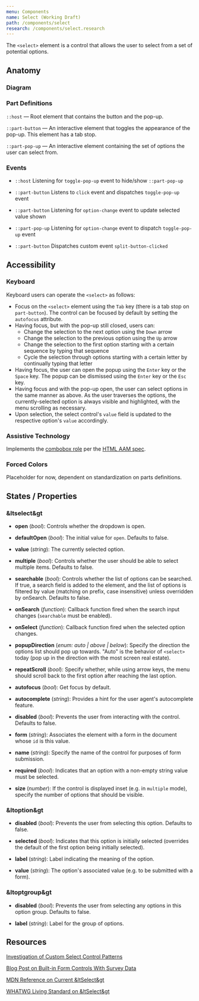```yaml
---
menu: Components
name: Select (Working Draft)
path: /components/select
research: /components/select.research
---
```



The `<select>` element is a control that allows the user to select from a set of potential options.

## Anatomy

### Diagram

<SelectAnatomy />

### Part Definitions

`::host` — Root element that contains the button and the pop-up.

`::part-button` — An interactive element that toggles the appearance of the pop-up. This element has a tab stop.

`::part-pop-up` — An interactive element containing the set of options the user can select from.

### Events

- `::host` Listening for `toggle-pop-up` event to hide/show `::part-pop-up`

- `::part-button` Listens to `click` event and dispatches `toggle-pop-up` event

- `::part-button` Listening for `option-change` event to update selected value shown

- `::part-pop-up` Listening for `option-change` event to dispatch `toggle-pop-up` event

- `::part-button` Dispatches custom event `split-button-clicked`

## Accessibility

### Keyboard

Keyboard users can operate the `<select>` as follows:

- Focus on the `<select>` element using the `Tab` key (there is a tab stop on `part-button`). The control can be
  focused by default by setting the `autofocus` attribute.
- Having focus, but with the pop-up still closed, users can:
  - Change the selection to the next option using the `Down` arrow
  - Change the selection to the previous option using the `Up` arrow
  - Change the selection to the first option starting with a certain sequence by typing that sequence
  - Cycle the selection through options starting with a certain letter by continually typing that letter
- Having focus, the user can open the popup using the `Enter` key or the `Space` key. The popup can be dismissed using
  the `Enter` key or the `Esc` key.
- Having focus and with the pop-up open, the user can select options in the same manner as above. As the user traverses
  the options, the currently-selected option is always visible and highlighted, with the menu scrolling as necessary.
- Upon selection, the select control's `value` field is updated to the respective option's `value` accordingly.

### Assistive Technology

Implements the [combobox role](https://www.w3.org/TR/core-aam-1.1/#role-map-combobox) per the
[HTML AAM spec](https://www.w3.org/TR/html-aam-1.0/#html-element-role-mappings).

### Forced Colors

Placeholder for now, dependent on standardization on parts definitions.

## States / Properties

### &ltselect&gt

- **open** (_bool_): Controls whether the dropdown is open.

- **defaultOpen** (_bool_): The initial value for `open`. Defaults to false.

- **value** (_string_): The currently selected option.

- **multiple** (_bool_): Controls whether the user should be able to select multiple items. Defaults to false.

- **searchable** (_bool_): Controls whether the list of options can be searched. If true, a search field is added to
  the element, and the list of options is filtered by value (matching on prefix, case insensitive) unless
  overridden by onSearch. Defaults to false.

- **onSearch** (_function_): Callback function fired when the search input changes (`searchable` must be enabled).

- **onSelect** (_function_): Callback function fired when the selected option changes.

- **popupDirection** (_enum: auto | above | below_): Specify the direction the options list should pop up towards.
  "Auto" is the behavior of `<select>` today (pop up in the direction with the most screen real estate).

- **repeatScroll** (_bool_): Specify whether, while using arrow keys, the menu should scroll back to the first option
  after reaching the last option.

- **autofocus** (_bool_): Get focus by default.

- **autocomplete** (_string_): Provides a hint for the user agent's autocomplete feature.

- **disabled** (_bool_): Prevents the user from interacting with the control. Defaults to false.

- **form** (_string_): Associates the element with a form in the document whose `id` is this value.

- **name** (_string_): Specify the name of the control for purposes of form submission.

- **required** (_bool_): Indicates that an option with a non-empty string value must be selected.

- **size** (_number_): If the control is displayed inset (e.g. in `multiple` mode), specify the number of options
  that should be visible.

### &ltoption&gt

- **disabled** (_bool_): Prevents the user from selecting this option. Defaults to false.

- **selected** (_bool_): Indicates that this option is initially selected (overrides the default of the
  first option being initially selected).

- **label** (_string_): Label indicating the meaning of the option.

- **value** (_string_): The option's associated value (e.g. to be submitted with a form).

### &ltoptgroup&gt

- **disabled** (_bool_): Prevents the user from selecting any options in this option group. Defaults to false.

- **label** (_string_): Label for the group of options.

## Resources

[Investigation of Custom Select Control Patterns](https://github.com/WICG/open-ui/blob/master/platform/select/investigations/use-cases.md)

[Blog Post on Built-in Form Controls With Survey Data](http://www.gwhitworth.com/blog/2019/07/form-controls-components/)

[MDN Reference on Current &ltSelect&gt](https://developer.mozilla.org/en-US/docs/Web/HTML/Element/select)

[WHATWG Living Standard on &ltSelect&gt](https://html.spec.whatwg.org/multipage/form-elements.html#the-select-element)
